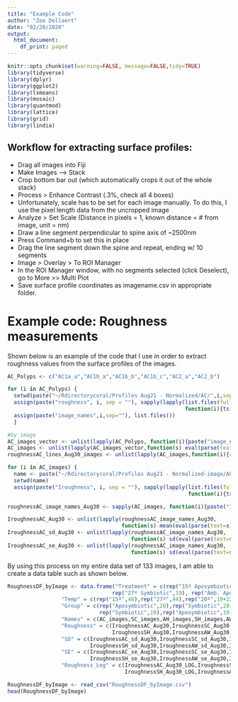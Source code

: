 ```yaml
---
title: "Example Code"
author: "Zoe Dellaert"
date: "02/20/2020"
output:
  html_document:
    df_print: paged
---
```


```r
knitr::opts_chunk$set(warning=FALSE, message=FALSE,tidy=TRUE)
library(tidyverse)
library(dplyr)
library(ggplot2)
library(lsmeans)
library(mosaic)
library(quantmod)
library(lattice)
library(grid)
library(lindia)
```

## Workflow for extracting surface profiles:

- Drag all images into Fiji
- Make Images —> Stack
- Crop bottom bar out (which automatically crops it out of the whole stack)
- Process > Enhance Contrast (.3%, check all 4 boxes)
- Unfortunately, scale has to be set for each image manually. To do this, I use the pixel length data from the uncropped image 
- Analyze > Set Scale (Distance in pixels = 1, known distance = # from image, unit = nm)
- Draw a line segment perpendicular to spine axis of ~2500nm
- Press Command+b to set this in place
- Drag the line segment down the spine and repeat, ending w/ 10 segments
- Image > Overlay > To ROI Manager
- In the ROI Manager window, with no segments selected (click Deselect), go to More >> Multi Plot
- Save surface profile coordinates as imagename.csv in appropriate folder.

# Example code: Roughness measurements
Shown below is an example of the code that I use in order to extract roughness values from the surface profiles of the images.
```r
AC_Polyps <- c("AC1a_a","AC1b_a","AC1b_b","AC1b_c","AC2_a","AC2_b")

for (i in AC_Polyps) {
  setwd(paste("~/Rdirectorycoral/Profiles Aug21 - Normalized/AC/",i,sep=""))
  assign(paste("roughness", i, sep = ""), sapply(lapply(list.files(full.names=TRUE,recursive = TRUE),
                                                        function(i){ts(read.csv(i)$Y)}), function(i){roughness(i,std = FALSE)}))
  assign(paste("image_names",i,sep=""), list.files())
  }

#by image
AC_images_vector <- unlist(lapply(AC_Polyps, function(i){paste("image_names",i,sep="")}))
AC_images <- unlist(lapply(AC_images_vector,function(s) eval(parse(text=s))))
roughnessAC_lines_Aug30_images <- unlist(lapply(AC_images,function(i){rep(i,10)}))

for (i in AC_images) {
  name <- paste("~/Rdirectorycoral/Profiles Aug21 - Normalized-image/AC/",i,sep="")
  setwd(name)
  assign(paste("Iroughness", i, sep = ""), sapply(lapply(list.files(full.names=TRUE,recursive = TRUE),
                                                         function(i){ts(read.csv(i)$Y)}), function(i){roughness(i,std = FALSE)}))}

roughnessAC_image_names_Aug30 <- sapply(AC_images, function(i){paste("Iroughness", i, sep = "")}, USE.NAMES = FALSE) 

IroughnessAC_Aug30 <- unlist(lapply(roughnessAC_image_names_Aug30,
                                    function(s) mean(eval(parse(text=s)))))
IroughnessAC_sd_Aug30 <- unlist(lapply(roughnessAC_image_names_Aug30,
                                       function(s) sd(eval(parse(text=s)))))
IroughnessAC_se_Aug30 <- unlist(lapply(roughnessAC_image_names_Aug30,
                                       function(s) sd(eval(parse(text=s)))/sqrt(length(eval(parse(text=s))))))
```

By using this process on my entire data set of 133 images, I am able to create a data table such as shown below. 

```r
RoughnessDF_byImage <- data.frame("Treatment" = c(rep("15º Aposymbiotic",20),rep("15º Symbiotic",28),rep("27º Aposymbiotic",25),
                                 rep("27º Symbiotic",19), rep("Amb. Aposymbiotic",19),rep("Amb. Symbiotic",22)),
                 "Temp" = c(rep("15º",48),rep("27º",44),rep("20º",19+22)),
                 "Group" = c(rep("Aposymbiotic",20),rep("Symbiotic",28),rep("Aposymbiotic",25),
                             rep("Symbiotic",19),rep("Aposymbiotic",19),rep("Symbiotic",22)), 
                 "Names" = c(AC_images,SC_images,AH_images,SH_images,AW_images,SW_images), 
                 "Roughness" = c(IroughnessAC_Aug30,IroughnessSC_Aug30,IroughnessAH_Aug30,
                                 IroughnessSH_Aug30,IroughnessAW_Aug30,IroughnessSW_Aug30), 
                 "SD" = c(IroughnessAC_sd_Aug30,IroughnessSC_sd_Aug30,IroughnessAH_sd_Aug30,
                          IroughnessSH_sd_Aug30,IroughnessAW_sd_Aug30,IroughnessSW_sd_Aug30),
                 "SE" = c(IroughnessAC_se_Aug30,IroughnessSC_se_Aug30,IroughnessAH_se_Aug30,
                          IroughnessSH_se_Aug30,IroughnessAW_se_Aug30,IroughnessSW_se_Aug30),
                 "Roughness_Log" = c(IroughnessAC_Aug30_LOG,IroughnessSC_Aug30_LOG,IroughnessAH_Aug30_LOG,
                                     IroughnessSH_Aug30_LOG,IroughnessAW_Aug30_LOG, IroughnessSW_Aug30_LOG))
```

```r
RoughnessDF_byImage <- read_csv("RoughnessDF_byImage.csv")
head(RoughnessDF_byImage)
```

